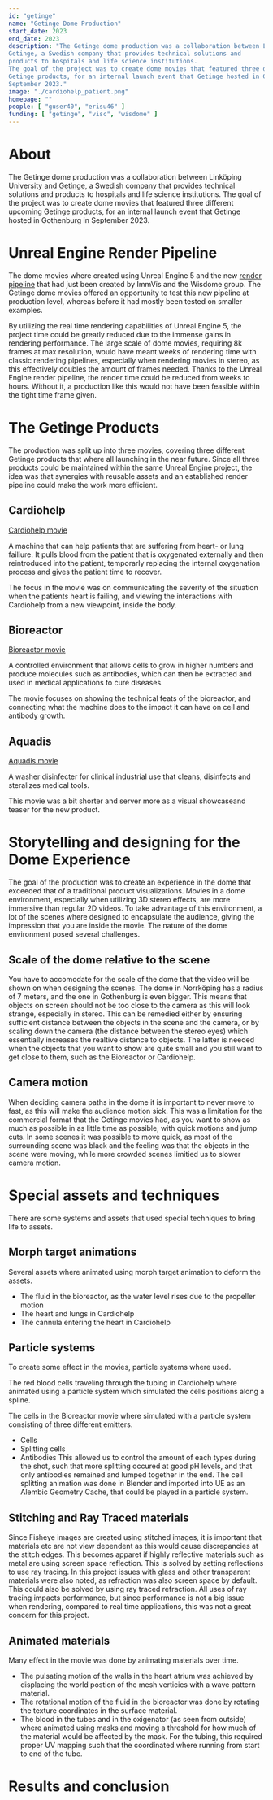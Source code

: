 ```yaml
---
id: "getinge"
name: "Getinge Dome Production"
start_date: 2023
end_date: 2023
description: "The Getinge dome production was a collaboration between Linköping University and
Getinge, a Swedish company that provides technical solutions and
products to hospitals and life science institutions.
The goal of the project was to create dome movies that featured three different upcoming
Getinge products, for an internal launch event that Getinge hosted in Gothenburg in
September 2023."
image: "./cardiohelp_patient.png"
homepage: ""
people: [ "guser40", "erisu46" ]
funding: [ "getinge", "visc", "wisdome" ]
---
```


# About
The Getinge dome production was a collaboration between Linköping University and
[Getinge](getinge.com), a Swedish company that provides technical solutions and
products to hospitals and life science institutions.
The goal of the project was to create dome movies that featured three different upcoming
Getinge products, for an internal launch event that Getinge hosted in Gothenburg in
September 2023.

# Unreal Engine Render Pipeline
The dome movies where created using Unreal Engine 5 and the new [render pipeline](/projects/unreal_engine_fisheye_rendering) that
had just been created by ImmVis and the Wisdome group. The Getinge dome movies
offered an opportunity to test this new pipeline at production level, whereas before
it had mostly been tested on smaller examples.

By utilizing the real time rendering capabilities of Unreal Engine 5, the project time
could be greatly reduced due to the immense gains in rendering performance.
The large scale of dome movies, requiring 8k frames at max resolution, would have meant
weeks of rendering time with classic rendering pipelines, especially when rendering movies in
stereo, as this effectively doubles the amount of frames needed. Thanks to the
Unreal Engine render pipeline, the render time could be reduced from weeks to hours.
Without it, a production like this would not have been feasible within the tight time frame given.

# The Getinge Products
The production was split up into three movies, covering three different Getinge products
that where all launching in the near future.
Since all three products could be maintained within the same Unreal Engine project,
the idea was that synergies with reusable assets and an established render pipeline
could make the work more efficient.

## Cardiohelp
[Cardiohelp movie](https://liuonline.sharepoint.com/:v:/s/GetingesamverkanVisualiseringscenterC/EXERnvRu7IJPqOrScwRutSoBuYqRFq4IKrasC0O_aWE0BQ?e=ScsOeV&nav=eyJyZWZlcnJhbEluZm8iOnsicmVmZXJyYWxBcHAiOiJTdHJlYW1XZWJBcHAiLCJyZWZlcnJhbFZpZXciOiJTaGFyZURpYWxvZyIsInJlZmVycmFsQXBwUGxhdGZvcm0iOiJXZWIiLCJyZWZlcnJhbE1vZGUiOiJ2aWV3In19)

A machine that can help patients that are suffering from heart- or lung failiure. It pulls blood from the patient that is oxygenated externally and then reintroduced into the patient, temporarly replacing the internal oxygenation process and gives the patient time to recover.

The focus in the movie was on communicating the severity of the situation when the patients heart is failing, and viewing the interactions with Cardiohelp from a new viewpoint, inside the body.

## Bioreactor
[Bioreactor movie](https://liuonline.sharepoint.com/:v:/s/GetingesamverkanVisualiseringscenterC/EU19YBsd4bVFiDz-qW-nPtEB8xK--1MKCWBcsrznNK7mUQ?e=oTobia&nav=eyJyZWZlcnJhbEluZm8iOnsicmVmZXJyYWxBcHAiOiJTdHJlYW1XZWJBcHAiLCJyZWZlcnJhbFZpZXciOiJTaGFyZURpYWxvZyIsInJlZmVycmFsQXBwUGxhdGZvcm0iOiJXZWIiLCJyZWZlcnJhbE1vZGUiOiJ2aWV3In19)

A controlled environment that allows cells to grow in higher numbers and produce molecules such as antibodies, which can then be extracted and used in medical applications to cure diseases. 

The movie focuses on showing the technical feats of the bioreactor, and connecting what the machine does to the impact it can have on cell and antibody growth.

## Aquadis
[Aquadis movie](https://liuonline.sharepoint.com/:v:/s/GetingesamverkanVisualiseringscenterC/EZwlzy5WhCVGhkoTp9cU6ZkBMa3AOPIO3oFbYb2s9j79GA?e=9C4U48&nav=eyJyZWZlcnJhbEluZm8iOnsicmVmZXJyYWxBcHAiOiJTdHJlYW1XZWJBcHAiLCJyZWZlcnJhbFZpZXciOiJTaGFyZURpYWxvZyIsInJlZmVycmFsQXBwUGxhdGZvcm0iOiJXZWIiLCJyZWZlcnJhbE1vZGUiOiJ2aWV3In19)

A washer disinfecter for clinical industrial use that cleans, disinfects and steralizes medical tools.

This movie was a bit shorter and server more as a visual showcaseand teaser for the new product.

# Storytelling and designing for the Dome Experience
The goal of the production was to create an experience in the dome that exceeded that of a traditional product visualizations. Movies in a dome environment, especially when utilizing
3D stereo effects, are more immersive than regular 2D videos. 
To take advantage of this environment, a lot of the scenes where designed to encapsulate the audience, giving the impression that you are inside the movie.
The nature of the dome environment posed several challenges.
## Scale of the dome relative to the scene
You have to accomodate for the scale of the dome that the video will be shown on when designing the scenes. The dome in Norrköping has a radius of 7 meters, and the one in Gothenburg is even bigger. 
This means that objects on screen should not be too close to the camera as this will look strange, especially in stereo. This can be remedied either by ensuring sufficient distance between the objects in the scene and the camera, or by scaling down the camera (the distance between the stereo eyes) which essentially increases the realtive distance to objects. The latter is needed when the objects that you want to show are quite small and you still want to get close to them, such as the Bioreactor or Cardiohelp.
## Camera motion
When deciding camera paths in the dome it is important to never move to fast, as this will make the audience motion sick. This was a limitation for the commercial format that the Getinge movies had, as you want to show as much as possible in as little time as possible, with quick motions and jump cuts. 
In some scenes it was possible to move quick, as most of the surrounding scene was black and the feeling was that the objects in the scene were moving, while more crowded scenes limitied us to slower camera motion. 

# Special assets and techniques
There are some systems and assets that used special techniques to bring life to assets. 

## Morph target animations
Several assets where animated using morph target animation to deform the assets.
- The fluid in the bioreactor, as the water level rises due to the propeller motion
- The heart and lungs in Cardiohelp
- The cannula entering the heart in Cardiohelp

## Particle systems
To create some effect in the movies, particle systems where used. 

The red blood cells traveling through the tubing in Cardiohelp where animated using a particle system which simulated the cells positions along a spline.

The cells in the Bioreactor movie where simulated with a particle system consisting of three different emitters.
- Cells 
- Splitting cells
- Antibodies 
This allowed us to control the amount of each types during the shot, such that more splitting occured at good pH levels, and that only antibodies remained and lumped together in the end.
The cell splitting animation was done in Blender and imported into UE as an Alembic Geometry Cache, that could be played in a particle system. 

## Stitching and Ray Traced materials
Since Fisheye images are created using stitched images, it is important that materials etc are not view dependent as this would cause discrepancies at the stitch edges. This becomes apparet if highly reflective materials such as metal are using screen space reflection. This is solved by setting reflections to use ray tracing. In this project  issues with glass and other transparent materials were also noted, as refraction was also screen space by default. This could also be solved by using ray traced refraction. All uses of ray tracing impacts performance, but since performance is not a big issue when rendering, compared to real time applications, this was not a great concern for this project.

## Animated materials
Many effect in the movie was done by animating materials over time.
- The pulsating motion of the walls in the heart atrium was achieved by displacing the world postion of the mesh verticies with a wave pattern material.
- The rotational motion of the fluid in the bioreactor was done by rotating the texture coordinates in the surface material.
- The blood in the tubes and in the oxigenator (as seen from outside) where animated using masks and moving a threshold for how much of the material would be affected by the mask. For the tubing, this required proper UV mapping such that the coordinated where running from start to end of the tube.
 
# Results and conclusion

